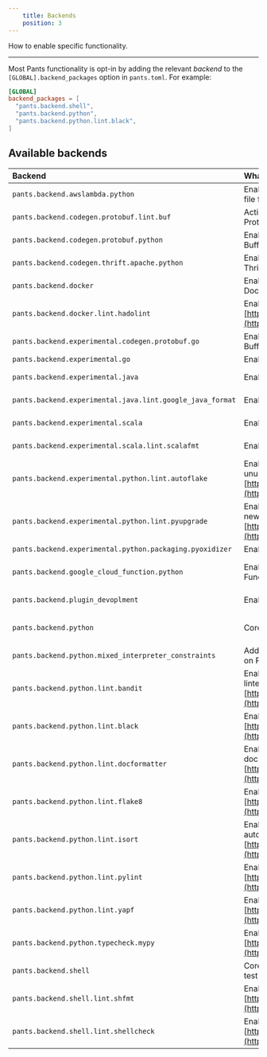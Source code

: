 ```yaml
---
    title: Backends
    position: 3
---
```


How to enable specific functionality.

---

Most Pants functionality is opt-in by adding the relevant _backend_ to the `[GLOBAL].backend_packages` option in `pants.toml`. For example:

```toml title="pants.toml"
[GLOBAL]
backend_packages = [
  "pants.backend.shell",
  "pants.backend.python",
  "pants.backend.python.lint.black",
]
```

Available backends
------------------

| Backend                                                   | What it does                                                                                       | Docs                                                              |
| :-------------------------------------------------------- | :------------------------------------------------------------------------------------------------- | :---------------------------------------------------------------- |
| `pants.backend.awslambda.python`                          | Enables generating an AWS Lambda zip file from Python code.                                        | [AWS Lambda](../../python/integrations/aws-lambda.mdx)                                |
| `pants.backend.codegen.protobuf.lint.buf`                 | Activate the Buf formatter and linter for Protocol Buffers.                                        | [Protobuf](../../python/integrations/protobuf-and-grpc.mdx)                                   |
| `pants.backend.codegen.protobuf.python`                   | Enables generating Python from Protocol Buffers. Includes gRPC support.                            | [Protobuf and gRPC](../../python/integrations/protobuf-and-grpc.mdx)                          |
| `pants.backend.codegen.thrift.apache.python`              | Enables generating Python from Apache Thrift.                                                      | [Thrift](../../python/integrations/thrift.mdx)                                       |
| `pants.backend.docker`                                    | Enables building, running, and publishing Docker images.                                           | [Docker overview](../../docker/docker-overview.mdx)                                     |
| `pants.backend.docker.lint.hadolint`                      | Enables Hadolint, a Docker linter: [https://github.com/hadolint/hadolint](https://github.com/hadolint/hadolint)                          | [Docker overview](../../docker/docker-overview.mdx)                                     |
| `pants.backend.experimental.codegen.protobuf.go`          | Enables generating Go from Protocol Buffers.                                                       |                                                                   |
| `pants.backend.experimental.go`                           | Enables Go support.                                                                                | [Go overview](../../go/go-overview.mdx)                                             |
| `pants.backend.experimental.java`                         | Enables core Java support.                                                                         | [Java & Scala overview](../../java-and-scala/java-and-scala-overview.mdx)                         |
| `pants.backend.experimental.java.lint.google_java_format` | Enables Google Java Format.                                                                        | [Java & Scala overview](../../java-and-scala/java-and-scala-overview.mdx)                         |
| `pants.backend.experimental.scala`                        | Enables core Scala support.                                                                        | [Java & Scala overview](../../java-and-scala/java-and-scala-overview.mdx)                         |
| `pants.backend.experimental.scala.lint.scalafmt`          | Enables the Scalafmt formatter.                                                                    | [Java & Scala overview](../../java-and-scala/java-and-scala-overview.mdx)                         |
| `pants.backend.experimental.python.lint.autoflake`        | Enables Autoflake, which removes unused Python imports: [https://pypi.org/project/autoflake/](https://pypi.org/project/autoflake/)      | [Linters and formatters](../../python/python-overview/linters-and-formatters.mdx)       |
| `pants.backend.experimental.python.lint.pyupgrade`        | Enables Pyupgrade, which upgrades to new Python syntax: [https://pypi.org/project/pyupgrade/](https://pypi.org/project/pyupgrade/)      | [Linters and formatters](../../python/python-overview/linters-and-formatters.mdx)       |
| `pants.backend.experimental.python.packaging.pyoxidizer`  | Enables `pyoxidizer_binary` target.                                                                | [PyOxidizer](../../python/integrations/pyoxidizer.mdx)                                      |
| `pants.backend.google_cloud_function.python`              | Enables generating a Google Cloud Function from Python code.                                       | [Google Cloud Function](../../python/integrations/google-cloud-functions.mdx)         |
| `pants.backend.plugin_devoplment`                         | Enables `pants_requirements` target.                                                               | [Plugins overview](../../writing-plugins/plugins-overview.mdx)                          |
| `pants.backend.python`                                    | Core Python support.                                                                               | [Enabling Python support](../../python/python-overview/enabling-python-support.mdx)                     |
| `pants.backend.python.mixed_interpreter_constraints`      | Adds the `py-constraints` goal for insights on Python interpreter constraints.                     | [Interpreter compatibility](../../python/python-overview/interpreter-compatibility.mdx) |
| `pants.backend.python.lint.bandit`                        | Enables Bandit, the Python security linter: [https://bandit.readthedocs.io/en/latest/](https://bandit.readthedocs.io/en/latest/).            | [Linters and formatters](../../python/python-overview/linters-and-formatters.mdx)       |
| `pants.backend.python.lint.black`                         | Enables Black, the Python autoformatter: [https://black.readthedocs.io/en/stable/](https://black.readthedocs.io/en/stable/).                | [Linters and formatters](../../python/python-overview/linters-and-formatters.mdx)       |
| `pants.backend.python.lint.docformatter`                  | Enables Docformatter, the Python docstring autoformatter: [https://github.com/myint/docformatter](https://github.com/myint/docformatter). | [Linters and formatters](../../python/python-overview/linters-and-formatters.mdx)       |
| `pants.backend.python.lint.flake8`                        | Enables Flake8, the Python linter: [https://flake8.pycqa.org/en/latest/](https://flake8.pycqa.org/en/latest/).                          | [Linters and formatters](../../python/python-overview/linters-and-formatters.mdx)       |
| `pants.backend.python.lint.isort`                         | Enables isort, the Python import autoformatter: [https://timothycrosley.github.io/isort/](https://timothycrosley.github.io/isort/).         | [Linters and formatters](../../python/python-overview/linters-and-formatters.mdx)       |
| `pants.backend.python.lint.pylint`                        | Enables Pylint, the Python linter: [https://www.pylint.org](https://www.pylint.org)                                        | [Linters and formatters](../../python/python-overview/linters-and-formatters.mdx)       |
| `pants.backend.python.lint.yapf`                          | Enables Yapf, the Python formatter: [https://pypi.org/project/yapf/](https://pypi.org/project/yapf/)                               | [Linters and formatters](../../python/python-overview/linters-and-formatters.mdx)       |
| `pants.backend.python.typecheck.mypy`                     | Enables MyPy, the Python type checker: [https://mypy.readthedocs.io/en/stable/](https://mypy.readthedocs.io/en/stable/).                   | [check](../../python/goals/check.mdx)                                    |
| `pants.backend.shell`                                     | Core Shell support, including shUnit2 test runner.                                                 | [Shell overview](../../shell/shell-overview.mdx)                                       |
| `pants.backend.shell.lint.shfmt`                          | Enables shfmt, a Shell autoformatter: [https://github.com/mvdan/sh](https://github.com/mvdan/sh).                               | [Shell overview](../../shell/shell-overview.mdx)                                       |
| `pants.backend.shell.lint.shellcheck`                     | Enables Shellcheck, a Shell linter: [https://www.shellcheck.net/](https://www.shellcheck.net/).                                 | [Shell overview](../../shell/shell-overview.mdx)                                       |
